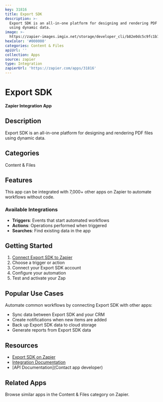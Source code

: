 ```yaml
---
key: 31816
title: Export SDK
description: >-
  Export SDK is an all-in-one platform for designing and rendering PDF files
  using dynamic data.
image: >-
  https://zapier-images.imgix.net/storage/developer_cli/b82e0dc5c9fc1b79686a8c1deb20a3cc.png?auto=format%2Ccompress&ixlib=python-3.0.0&q=50
hexColor: '#000000'
categories: Content & Files
apiUrl: ''
collection: Apps
source: zapier
type: Integration
zapierUrl: 'https://zapier.com/apps/31816'
---
```

# Export SDK

**Zapier Integration App**

## Description

Export SDK is an all-in-one platform for designing and rendering PDF files using dynamic data.

## Categories

Content & Files

## Features

This app can be integrated with 7,000+ other apps on Zapier to automate workflows without code.

### Available Integrations

- **Triggers**: Events that start automated workflows
- **Actions**: Operations performed when triggered
- **Searches**: Find existing data in the app

## Getting Started

1. [Connect Export SDK to Zapier](https://zapier.com/apps/31816)
2. Choose a trigger or action
3. Connect your Export SDK account
4. Configure your automation
5. Test and activate your Zap

## Popular Use Cases

Automate common workflows by connecting Export SDK with other apps:

- Sync data between Export SDK and your CRM
- Create notifications when new items are added
- Back up Export SDK data to cloud storage
- Generate reports from Export SDK data

## Resources

- [Export SDK on Zapier](https://zapier.com/apps/31816)
- [Integration Documentation](https://zapier.com/apps/31816/integrations)
- [API Documentation](Contact app developer)

## Related Apps

Browse similar apps in the Content & Files category on Zapier.
